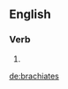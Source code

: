 ==English==

===Verb===
{{head|en|verb form}}

# {{en-third-person singular of|brachiate}}

[[de:brachiates]]